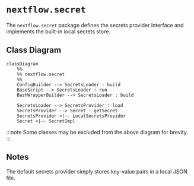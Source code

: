 
# `nextflow.secret`

The `nextflow.secret` package defines the secrets provider interface and implements the built-in local secrets store.

## Class Diagram

```mermaid
classDiagram
    %%
    %% nextflow.secret
    %%
    ConfigBuilder --> SecretsLoader : build
    BaseScript --> SecretsLoader : run
    BashWrapperBuilder --> SecretsLoader : build

    SecretsLoader --> SecretsProvider : load
    SecretsProvider --> Secret : getSecret
    SecretsProvider <|-- LocalSecretsProvider
    Secret <|-- SecretImpl

```

:::note
Some classes may be excluded from the above diagram for brevity.
:::

## Notes

The default secrets provider simply stores key-value pairs in a local JSON file.
